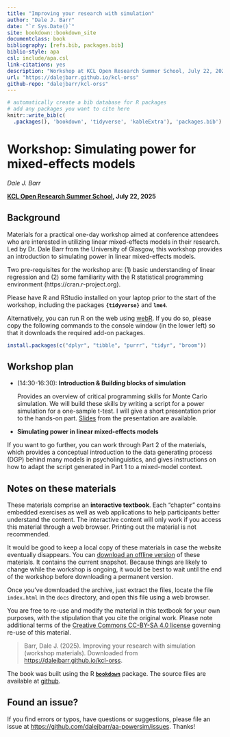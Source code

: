 ```yaml
--- 
title: "Improving your research with simulation"
author: "Dale J. Barr"
date: "`r Sys.Date()`"
site: bookdown::bookdown_site
documentclass: book
bibliography: [refs.bib, packages.bib]
biblio-style: apa
csl: include/apa.csl
link-citations: yes
description: "Workshop at KCL Open Research Summer School, July 22, 2025."
url: "https://dalejbarr.github.io/kcl-orss"
github-repo: "dalejbarr/kcl-orss"
---
```


```r
# automatically create a bib database for R packages
# add any packages you want to cite here
knitr::write_bib(c(
  .packages(), 'bookdown', 'tidyverse', 'kableExtra'), 'packages.bib')

```

# Workshop: Simulating power for mixed-effects models {-}

*Dale J. Barr*

**[KCL Open Research Summer School](https://www.kcl.ac.uk/events/open-research-summer-school-2025), July 22, 2025**

## Background {-}

Materials for a practical one-day workshop aimed at conference attendees who are interested in utilizing linear mixed-effects models in their research. Led by Dr. Dale Barr from the University of Glasgow, this workshop provides an introduction to simulating power in linear mixed-effects models.

Two pre-requisites for the workshop are: (1) basic understanding of linear regression and (2) some familiarity with the R statistical programming environment (https://cran.r-project.org).

Please have R and RStudio installed on your laptop prior to the start of the workshop, including the packages **`{tidyverse}`** and **`lme4`**. 

Alternatively, you can run R on the web using [webR](https://webr.r-wasm.org/latest){target="_blank"}. If you do so, please copy the following commands to the console window (in the lower left) so that it downloads the required add-on packages.

```r
install.packages(c("dplyr", "tibble", "purrr", "tidyr", "broom"))
```

## Workshop plan {-}

- (14:30-16:30): **Introduction & Building blocks of simulation**

  Provides an overview of critical programming skills for Monte Carlo simulation. We will build these skills by writing a script for a power simulation for a one-sample t-test. I will give a short presentation prior to the hands-on part. [Slides](slides/index.pdf){target="_download"} from the presentation are available.
   
-  **Simulating power in linear mixed-effects models**

  If you want to go further, you can work through Part 2 of the materials, which provides a conceptual introduction to the data generating process (DGP) behind many models in psycholinguistics, and gives instructions on how to adapt the script generated in Part 1 to a mixed-model context.

## Notes on these materials {-}

These materials comprise an **interactive textbook**. Each "chapter" contains embedded exercises as well as web applications to help participants better understand the content. The interactive content will only work if you access this material through a web browser. Printing out the material is not recommended. 

It would be good to keep a local copy of these materials in case the website eventually disappears. You can [download an offline version](kcl-simulation.zip){target="_download"} of these materials. It contains the current snapshot. Because things are likely to change while the workshop is ongoing, it would be best to wait until the end of the workshop before downloading a permanent version.

Once you've downloaded the archive, just extract the files, locate the file `index.html` in the `docs` directory, and open this file using a web browser.

You are free to re-use and modify the material in this textbook for your own purposes, with the stipulation that you cite the original work. Please note additional terms of the [Creative Commons CC-BY-SA 4.0 license](https://creativecommons.org/licenses/by-sa/4.0/) governing re-use of this material.

> Barr, Dale J. (2025). Improving your research with simulation (workshop materials). Downloaded from <https://dalejbarr.github.io/kcl-orss>.

The book was built using the R [**`bookdown`**](https://bookdown.org) package. The source files are available at [github](https://github.com/dalejbarr/kcl-orss).

## Found an issue? {-}

If you find errors or typos, have questions or suggestions, please file an issue at <https://github.com/dalejbarr/aa-powersim/issues>. Thanks!
